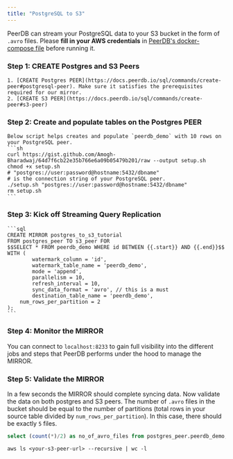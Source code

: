 ```yaml
---
title: "PostgreSQL to S3"
---
```


PeerDB can stream your PostgreSQL data to your S3 bucket in the form of `.avro` files. Please **fill in your AWS credentials** in [PeerDB's docker-compose file](https://github.com/PeerDB-io/peerdb/blob/e9fe3e03e242abc37a7526d7132c1f7232e00e5f/docker-compose.yml#L89-L91C36) before running it. 

### Step 1: CREATE Postgres and S3 Peers
    1. [CREATE Postgres PEER](https://docs.peerdb.io/sql/commands/create-peer#postgresql-peer). Make sure it satisfies the prerequisites required for our mirror.
    2. [CREATE S3 PEER](https://docs.peerdb.io/sql/commands/create-peer#s3-peer)

### Step 2: Create and populate tables on the Postgres PEER
    Below script helps creates and populate `peerdb_demo` with 10 rows on your PostgreSQL peer.
    ```sh
    curl https://gist.github.com/Amogh-Bharadwaj/64d7f6cb22e35b766e6a09b05479b201/raw --output setup.sh
    chmod +x setup.sh
    # "postgres://user:password@hostname:5432/dbname" 
    # is the connection string of your PostgreSQL peer.
    ./setup.sh "postgres://user:password@hostname:5432/dbname"
    rm setup.sh
    ```

### Step 3: Kick off Streaming Query Replication
    
    ```sql
    CREATE MIRROR postgres_to_s3_tutorial
    FROM postgres_peer TO s3_peer FOR
    $$SELECT * FROM peerdb_demo WHERE id BETWEEN {{.start}} AND {{.end}}$$
    WITH (
            watermark_column = 'id',
            watermark_table_name = 'peerdb_demo',
            mode = 'append',
            parallelism = 10,
            refresh_interval = 10,
            sync_data_format = 'avro', // this is a must
            destination_table_name = 'peerdb_demo',
        num_rows_per_partition = 2
    );
    ```
    
### Step 4: Monitor the MIRROR
You can connect to ``localhost:8233`` to gain full visibility into the different jobs and steps that PeerDB performs under the hood to manage the MIRROR.

### Step 5: Validate the MIRROR
In a few seconds the MIRROR should complete syncing data. Now validate the data on both postgres and S3 peers. The number of `.avro` files in the bucket should be equal to the number of partitions (total rows in your source table divided by `num_rows_per_partition`). In this case, there should be exactly `5` files.
```sql
select (count(*)/2) as no_of_avro_files from postgres_peer.peerdb_demo;
```

```shell
aws ls <your-s3-peer-url> --recursive | wc -l
```
